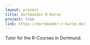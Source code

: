```yaml
---
layout: project
title: Dortmunder R Kurse
project: true
link: https://dortmunder-r-kurse.de/
---
```

Tutor for the R-Courses in Dortmund.